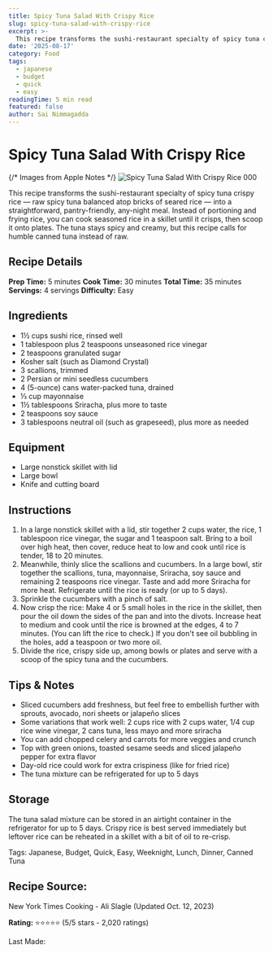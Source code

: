```yaml
---
title: Spicy Tuna Salad With Crispy Rice
slug: spicy-tuna-salad-with-crispy-rice
excerpt: >-
  This recipe transforms the sushi-restaurant specialty of spicy tuna crispy rice into a straightforward, pantry-friendly, any-night meal.
date: '2025-08-17'
category: Food
tags:
  - japanese
  - budget
  - quick
  - easy
readingTime: 5 min read
featured: false
author: Sai Nimmagadda
---
```

# Spicy Tuna Salad With Crispy Rice

{/* Images from Apple Notes */}
![Spicy Tuna Salad With Crispy Rice 000](/images/articles/spicy-tuna-salad-with-crispy-rice-000.jpg)


This recipe transforms the sushi-restaurant specialty of spicy tuna crispy rice — raw spicy tuna balanced atop bricks of seared rice — into a straightforward, pantry-friendly, any-night meal. Instead of portioning and frying rice, you can cook seasoned rice in a skillet until it crisps, then scoop it onto plates. The tuna stays spicy and creamy, but this recipe calls for humble canned tuna instead of raw.

## Recipe Details

**Prep Time:** 5 minutes **Cook Time:** 30 minutes **Total Time:** 35 minutes **Servings:** 4 servings **Difficulty:** Easy

## Ingredients

- 1½ cups sushi rice, rinsed well
- 1 tablespoon plus 2 teaspoons unseasoned rice vinegar
- 2 teaspoons granulated sugar
- Kosher salt (such as Diamond Crystal)
- 3 scallions, trimmed
- 2 Persian or mini seedless cucumbers
- 4 (5-ounce) cans water-packed tuna, drained
- ⅓ cup mayonnaise
- 1½ tablespoons Sriracha, plus more to taste
- 2 teaspoons soy sauce
- 3 tablespoons neutral oil (such as grapeseed), plus more as needed

## Equipment

- Large nonstick skillet with lid
- Large bowl
- Knife and cutting board

## Instructions

1. In a large nonstick skillet with a lid, stir together 2 cups water, the rice, 1 tablespoon rice vinegar, the sugar and 1 teaspoon salt. Bring to a boil over high heat, then cover, reduce heat to low and cook until rice is tender, 18 to 20 minutes.
2. Meanwhile, thinly slice the scallions and cucumbers. In a large bowl, stir together the scallions, tuna, mayonnaise, Sriracha, soy sauce and remaining 2 teaspoons rice vinegar. Taste and add more Sriracha for more heat. Refrigerate until the rice is ready (or up to 5 days).
3. Sprinkle the cucumbers with a pinch of salt.
4. Now crisp the rice: Make 4 or 5 small holes in the rice in the skillet, then pour the oil down the sides of the pan and into the divots. Increase heat to medium and cook until the rice is browned at the edges, 4 to 7 minutes. (You can lift the rice to check.) If you don't see oil bubbling in the holes, add a teaspoon or two more oil.
5. Divide the rice, crispy side up, among bowls or plates and serve with a scoop of the spicy tuna and the cucumbers.

## Tips & Notes

- Sliced cucumbers add freshness, but feel free to embellish further with sprouts, avocado, nori sheets or jalapeño slices
- Some variations that work well: 2 cups rice with 2 cups water, 1/4 cup rice wine vinegar, 2 cans tuna, less mayo and more sriracha
- You can add chopped celery and carrots for more veggies and crunch
- Top with green onions, toasted sesame seeds and sliced jalapeño pepper for extra flavor
- Day-old rice could work for extra crispiness (like for fried rice)
- The tuna mixture can be refrigerated for up to 5 days

## Storage

The tuna salad mixture can be stored in an airtight container in the refrigerator for up to 5 days. Crispy rice is best served immediately but leftover rice can be reheated in a skillet with a bit of oil to re-crisp.

Tags: Japanese, Budget, Quick, Easy, Weeknight, Lunch, Dinner, Canned Tuna

## Recipe Source:

New York Times Cooking - Ali Slagle (Updated Oct. 12, 2023)

**Rating:** ⭐⭐⭐⭐⭐ (5/5 stars - 2,020 ratings)

Last Made:
